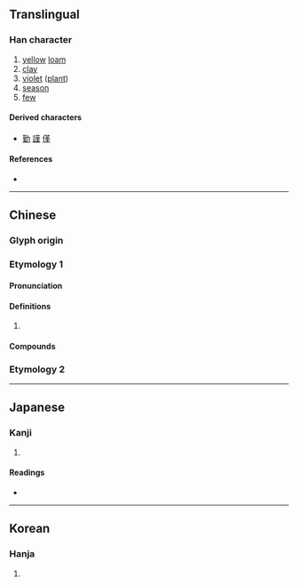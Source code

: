 {{character info/new}}
{{also|菫|暵|𦰌}}
==Translingual==

===Han character===
{{Han char|rn=32|rad=土|as=08|sn=11|four=44104|canj=TLQM|ids=⿳⿱廿中一土}}

# [[yellow]] [[loam]]
# [[clay]]
# [[violet]] ([[plant]])
# [[season]]
# [[few]]

====Derived characters====
* [[勤]] [[謹]] [[僅]]

====References====
* {{Han ref|kx=0232.050|dkj=05212|dj=0469.070|hdz=10450.020|uh=5807|ud=22535|bh=D4BB|bd=54459}}

----

==Chinese==
{{zh-forms}}

===Glyph origin===
{{Han etym}}

===Etymology 1===

====Pronunciation====
{{zh-pron
|m=jǐn
|c=gan2
|mn=kín/kīn
|mc=y
|oc=y
|cat=n
}}

====Definitions====
{{zh-hanzi}}

# {{rfdef|zh}}

====Compounds====
{{zh-der|堇堇|捕蟲堇菜}}

===Etymology 2===
{{zh-see|僅|a}}

----

==Japanese==

===Kanji===
{{ja-kanji|grade=|rs=土08}}

# {{defn|lang=ja|sort=土08}}

====Readings====
* {{ja-readings|on=[[きん]] (kin)|kun=[[すみれ]] (sumire)}}

----

==Korean==

===Hanja===
{{ko-hanja|hangeul=근|rv=geun|mr=kŭn}}

# {{defn|lang=ko|sort=土08}}